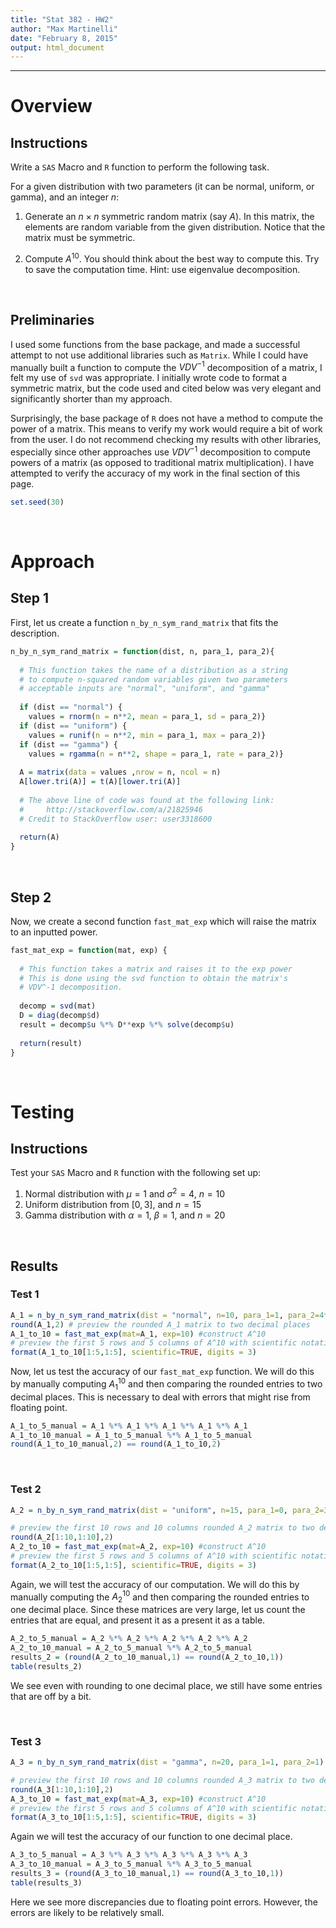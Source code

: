 ```yaml
---
title: "Stat 382 - HW2"
author: "Max Martinelli"
date: "February 8, 2015"
output: html_document
---
```


------------------
# Overview

## Instructions

Write a `SAS` Macro and `R` function to perform the following task.

For a given distribution with two parameters (it can be normal, uniform, or gamma), and an integer $n$:

1. Generate an $n \times n$ symmetric random matrix (say $A$). In this matrix, the elements are random variable from the given distribution. Notice that the matrix must be symmetric.

2. Compute $A^{10}$. You should think about the best way to compute this. Try to save the computation time. Hint: use eigenvalue decomposition. 

<br>



## Preliminaries 

I used some functions from the base package, and made a successful attempt to not use additional libraries such as `Matrix`. While I could have manually built a function to compute the $VDV^{-1}$ decomposition of a matrix, I felt my use of `svd` was appropriate. I initially wrote code to format a symmetric matrix, but the code used and cited below was very elegant and significantly shorter than my approach. 

Surprisingly, the base package of `R` does not have a method to compute the power of a matrix. This means to verify my work would require a bit of work from the user. I do not recommend checking my results with other libraries, especially since other approaches use $VDV^{-1}$ decomposition to compute powers of a matrix (as opposed to traditional matrix multiplication). I have attempted to verify the accuracy of my work in the final section of this page.

```r
set.seed(30)
```
<br>

# Approach

## Step 1
First, let us create a function `n_by_n_sym_rand_matrix` that fits the description. 
```r

n_by_n_sym_rand_matrix = function(dist, n, para_1, para_2){ 
  
  # This function takes the name of a distribution as a string
  # to compute n-squared random variables given two parameters
  # acceptable inputs are "normal", "uniform", and "gamma"
  
  if (dist == "normal") {
    values = rnorm(n = n**2, mean = para_1, sd = para_2)}
  if (dist == "uniform") {
    values = runif(n = n**2, min = para_1, max = para_2)}
  if (dist == "gamma") {
    values = rgamma(n = n**2, shape = para_1, rate = para_2)}
  
  A = matrix(data = values ,nrow = n, ncol = n)
  A[lower.tri(A)] = t(A)[lower.tri(A)] 
  
  # The above line of code was found at the following link:
  #     http://stackoverflow.com/a/21825946
  # Credit to StackOverflow user: user3318600
  
  return(A)
}

```
<br>

## Step 2

Now, we create a second function `fast_mat_exp` which will raise the matrix to an inputted power.


```r

fast_mat_exp = function(mat, exp) {  
  
  # This function takes a matrix and raises it to the exp power
  # This is done using the svd function to obtain the matrix's
  # VDV^-1 decomposition.
  
  decomp = svd(mat)
  D = diag(decomp$d)
  result = decomp$u %*% D**exp %*% solve(decomp$u)
  
  return(result)
}
```

<br>

# Testing

## Instructions 

Test your `SAS` Macro and `R` function with the following set up:

1. Normal distribution with $\mu =1$ and $\sigma^2 = 4$, $n=10$
2. Uniform distribution from $[0, 3]$, and $n=15$
3. Gamma distribution with $\alpha=1$, $\beta=1$, and $n=20$

<br>

## Results

### Test 1

```r
A_1 = n_by_n_sym_rand_matrix(dist = "normal", n=10, para_1=1, para_2=4**.5)
round(A_1,2) # preview the rounded A_1 matrix to two decimal places
A_1_to_10 = fast_mat_exp(mat=A_1, exp=10) #construct A^10
# preview the first 5 rows and 5 columns of A^10 with scientific notation
format(A_1_to_10[1:5,1:5], scientific=TRUE, digits = 3) 
```
Now, let us test the accuracy of our `fast_mat_exp` function. We will do this by manually computing $A_1^{10}$ and then comparing the rounded entries to two decimal places. This is necessary to deal with errors that might rise from floating point.
```r
A_1_to_5_manual = A_1 %*% A_1 %*% A_1 %*% A_1 %*% A_1
A_1_to_10_manual = A_1_to_5_manual %*% A_1_to_5_manual 
round(A_1_to_10_manual,2) == round(A_1_to_10,2)
```

<br>



### Test 2

```r
A_2 = n_by_n_sym_rand_matrix(dist = "uniform", n=15, para_1=0, para_2=3)

# preview the first 10 rows and 10 columns rounded A_2 matrix to two decimal places
round(A_2[1:10,1:10],2) 
A_2_to_10 = fast_mat_exp(mat=A_2, exp=10) #construct A^10
# preview the first 5 rows and 5 columns of A^10 with scientific notation
format(A_2_to_10[1:5,1:5], scientific=TRUE, digits = 3) 
```
Again, we will test the accuracy of our computation. We will do this by manually computing the $A_2^{10}$ and then comparing the rounded entries to one decimal place. Since these matrices are very large, let us count the entries that are equal, and present it as a present it as a table.

```r
A_2_to_5_manual = A_2 %*% A_2 %*% A_2 %*% A_2 %*% A_2
A_2_to_10_manual = A_2_to_5_manual %*% A_2_to_5_manual 
results_2 = (round(A_2_to_10_manual,1) == round(A_2_to_10,1))
table(results_2)
```
We see even with rounding to one decimal place, we still have some entries that are off by a bit.

<br>



### Test 3

```r
A_3 = n_by_n_sym_rand_matrix(dist = "gamma", n=20, para_1=1, para_2=1)

# preview the first 10 rows and 10 columns rounded A_3 matrix to two decimal places
round(A_3[1:10,1:10],2) 
A_3_to_10 = fast_mat_exp(mat=A_3, exp=10) #construct A^10
# preview the first 5 rows and 5 columns of A^10 with scientific notation
format(A_3_to_10[1:5,1:5], scientific=TRUE, digits = 3) 
```
Again we will test the accuracy of our function to one decimal place.
```r
A_3_to_5_manual = A_3 %*% A_3 %*% A_3 %*% A_3 %*% A_3
A_3_to_10_manual = A_3_to_5_manual %*% A_3_to_5_manual 
results_3 = (round(A_3_to_10_manual,1) == round(A_3_to_10,1))
table(results_3)
```

Here we see more discrepancies due to floating point errors. However, the errors are likely to be relatively small.